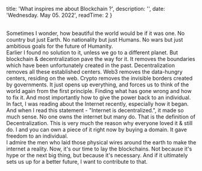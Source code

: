 

  title: 'What inspires me about Blockchain ?',
  description: '',
  date: 'Wednesday. May 05. 2022',
  readTime: 2
}


<br/>
Sometimes I wonder, how beautiful the world would be if it was one. No country but just Earth. No nationality but just Humans. No wars but just ambitious goals for the future of Humanity.
<br/>
Earlier I found no solution to it, unless we go to a different planet. But blockchain & decentralization pave the way for it. It removes the boundaries which have been unfortunately created in the past. Decentralization removes all these established centers. Web3 removes the data-hungry centers, residing on the web. Crypto removes the invisible borders created by governments. It just opens up everything, and forces us to think of the world again from the first principle. Finding what has gone wrong and how to fix it. And most importantly how to give the power back to an individual.
<br/>
In fact, I was reading about the Internet recently, especially how it began. And when I read this statement - "Internet is decentralized.", it made so much sense. No one owns the internet but many do. That is the definition of Decentralization. This is very much the reason why everyone loved it & still do. I and you can own a piece of it right now by buying a domain. It gave freedom to an individual.
<br/>
I admire the men who laid those physical wires around the earth to make the internet a reality. Now, it's our time to lay the blockchains. Not because it's hype or the next big thing, but because it's necessary. And if it ultimately sets us up for a better future, I want to contribute to that.
